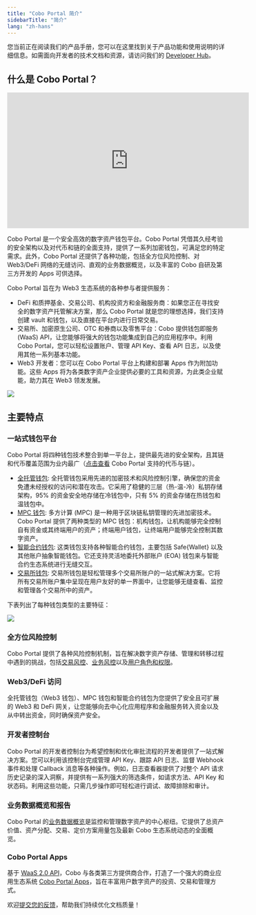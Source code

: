 ```yaml
---
title: "Cobo Portal 简介"
sidebarTitle: "简介"
lang: "zh-hans"
---
```


<Note>您当前正在阅读我们的产品手册，您可以在这里找到关于产品功能和使用说明的详细信息。如需面向开发者的技术文档和资源，请访问我们的 [Developer Hub](https://www.cobo.com/developers/v2/guides/overview/introduction)。</Note>

## 什么是 Cobo Portal？

<iframe width="560" height="315" src="https://www.youtube.com/embed/5Msjx9WILq8?si=ImrnCF1G_w73FIL7" title="YouTube video player" frameborder="0" allow="accelerometer; autoplay; clipboard-write; encrypted-media; gyroscope; picture-in-picture" allowfullscreen></iframe>

Cobo Portal 是一个安全高效的数字资产钱包平台。Cobo Portal 凭借其久经考验的安全架构以及对代币和链的全面支持，提供了一系列加密钱包，可满足您的特定需求。此外，Cobo Portal 还提供了各种功能，包括全方位风险控制、对 Web3/DeFi 网络的无缝访问、直观的业务数据概览，以及丰富的 Cobo 自研及第三方开发的 Apps 可供选择。

Cobo Portal 旨在为 Web3 生态系统的各种参与者提供服务：

- DeFi 和质押基金、交易公司、机构投资方和金融服务商：如果您正在寻找安全的数字资产托管解决方案，那么 Cobo Portal 就是您的理想选择，我们支持创建 vault 和钱包，以及直接在平台内进行日常交易。
- 交易所、加密原生公司、OTC 和券商以及零售平台：Cobo 提供钱包即服务 (WaaS) API，让您能够将强大的钱包功能集成到自己的应用程序中。利用 Cobo Portal，您可以轻松设置账户、管理 API Key、查看 API 日志，以及使用其他一系列基本功能。
- Web3 开发者：您可以在 Cobo Portal 平台上构建和部署 Apps 作为附加功能。这些 Apps 将为各类数字资产企业提供必要的工具和资源，为此类企业赋能，助力其在 Web3 领发发展。

<img src="/cn/images/common/2cn.svg" className="diagram"></img>


## 主要特点

### 一站式钱包平台

Cobo Portal 将四种钱包技术整合到单一平台上，提供最先进的安全架构，且其链和代币覆盖范围为业内最广（[点击查看](/cn/portal/supported-tokens) Cobo Portal 支持的代币与链）。

- [全托管钱包](/cn/portal/custodial-wallets/introduction): 全托管钱包采用先进的加密技术和风险控制引擎，确保您的资金免遭未经授权的访问和潜在攻击。它采用了稳健的三层（热-温-冷）私钥存储架构，95% 的资金安全地存储在冷钱包中，只有 5% 的资金存储在热钱包和温钱包中。
- [MPC 钱包](/cn/portal/mpc-wallets/introduction): 多方计算 (MPC) 是一种用于区块链私钥管理的先进加密技术。Cobo Portal 提供了两种类型的 MPC 钱包：机构钱包，让机构能够完全控制自有资金或其终端用户的资产；终端用户钱包，让终端用户能够完全控制其数字资产。
- [智能合约钱包](/cn/portal/smart-contract-wallets/introduction): 这类钱包支持各种智能合约钱包，主要包括 Safe\{Wallet\} 以及其他账户抽象智能钱包。它还支持灵活地委托外部账户 (EOA) 钱包来与智能合约生态系统进行无缝交互。
- [交易所钱包](/cn/portal/exchange-wallets/introduction): 交易所钱包是轻松管理多个交易所账户的一站式解决方案。它将所有交易所账户集中呈现在用户友好的单一界面中，让您能够无缝查看、监控和管理各个交易所中的资产。


下表列出了每种钱包类型的主要特征：

<img src="/cn/images/common/key-features.svg" className="screenshot_full_screen"></img>


### 全方位风险控制
Cobo Portal 提供了各种风险控制机制，旨在解决数字资产存储、管理和转移过程中遇到的挑战，包括[交易风控](/cn/portal/risk-controls/tx-policies-overview)、[业务风控](/cn/portal/risk-controls/governance-policies)以及[用户角色和权限](/cn/portal/risk-controls/roles-and-permissions)。

### Web3/DeFi 访问
全托管钱包（Web3 钱包）、MPC 钱包和智能合约钱包为您提供了安全且可扩展的 Web3 和 DeFi 网关，让您能够向去中心化应用程序和金融服务转入资金以及从中转出资金，同时确保资产安全。

### 开发者控制台
Cobo Portal 的开发者控制台为希望控制和优化审批流程的开发者提供了一站式解决方案。您可以利用该控制台完成管理 API Key、跟踪 API 日志、监督 Webhook 事件和处理 Callback 消息等各种操作。例如，日志查看器提供了对整个 API 请求历史记录的深入洞察，并提供有一系列强大的筛选条件，如请求方法、API Key 和状态码。利用这些功能，只需几步操作即可轻松进行调试、故障排除和审计。

### 业务数据概览和报告
Cobo Portal 的[业务数据概览](/cn/portal/dashboard/introduction)是监控和管理数字资产的中心枢纽。它提供了总资产价值、资产分配、交易、定价方案用量包及最新 Cobo 生态系统动态的全面概览。

### Cobo Portal Apps

基于 [WaaS 2.0 API](https://www.cobo.com/developers/v2/guides/overview/introduction)，Cobo 与各类第三方提供商合作，打造了一个强大的商业应用生态系统 [Cobo Portal Apps](/cn/portal/portal-apps/introduction)，旨在丰富用户数字资产的投资、交易和管理方式。

<Tip>欢迎[提交您的反馈](https://forms.zohopublic.com/cobo/form/DocumentFeedbackForm/formperma/QvLOhxJv1_JMsJ-1dleZ8Itb_7rzN-LtgvsDdxosoVI?referrername=manuals)，帮助我们持续优化文档质量！</Tip>